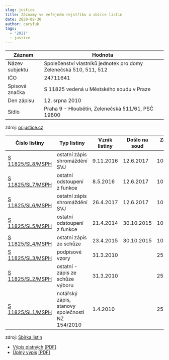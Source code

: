 ```yaml
---
slug: justice
title: Záznamy ve veřejném rejstříku a sbírce listin
date: 2020-08-30
author: caryfuk
tags:
  - "2021"
  - justice
---
```


|Záznam          |Hodnota                                                          |
|----------------|-----------------------------------------------------------------|
|Název subjektu  |Společenství vlastníků jednotek pro domy Zelenečská 510, 511, 512|
|IČO             |24711641                                                         |
|Spisová značka  |S 11825 vedená u Městského soudu v Praze                         |
|Den zápisu      |12. srpna 2010                                                   |
|Sídlo           |Praha 9 - Hloubětín, Zelenečská 511/61, PSČ 19800                |
zdroj: [or.justice.cz](https://or.justice.cz/ias/ui/rejstrik-$firma?ico=247+11+641&jenPlatne=PLATNE&polozek=50&typHledani=STARTS_WITH)

|Číslo listiny                                                                                                 |Typ listiny                                    |Vznik listiny|Došlo na soud|Založeno do SL|Stránek|
|--------------------------------------------------------------------------------------------------------------|-----------------------------------------------|-------------|-------------|--------------|-------|
|[S 11825/SL8/MSPH](https://or.justice.cz/ias/ui/vypis-sl-detail?dokument=49651627&subjektId=47379&spis=398191)|ostatní zápis shromáždění SVJ	                 |9.11.2016	   |12.6.2017    |10.8.2017     |1      |
|[S 11825/SL7/MSPH](https://or.justice.cz/ias/ui/vypis-sl-detail?dokument=49651619&subjektId=47379&spis=398191)|ostatní odstoupení z funkce	                   |8.5.2016     |12.6.2017    |10.8.2017     |1      |
|[S 11825/SL6/MSPH](https://or.justice.cz/ias/ui/vypis-sl-detail?dokument=49651603&subjektId=47379&spis=398191)|ostatní zápis shromáždění SVJ	                 |26.4.2017    |12.6.2017    |10.8.2017     |1      |
|[S 11825/SL5/MSPH](https://or.justice.cz/ias/ui/vypis-sl-detail?dokument=41547242&subjektId=47379&spis=398191)|ostatní odstoupení z funkce	                   |21.4.2014    |30.10.2015   |10.12.2015    |1      |
|[S 11825/SL4/MSPH](https://or.justice.cz/ias/ui/vypis-sl-detail?dokument=41547236&subjektId=47379&spis=398191)|ostatní zápis ze schůze	                       |23.4.2015    |30.10.2015   |10.12.2015    |1      |
|[S 11825/SL3/MSPH](https://or.justice.cz/ias/ui/vypis-sl-detail?dokument=13897034&subjektId=47379&spis=398191)|podpisové vzory                                |31.3.2010    |             |25.10.2010    |1      |
|[S 11825/SL2/MSPH](https://or.justice.cz/ias/ui/vypis-sl-detail?dokument=13897032&subjektId=47379&spis=398191)|ostatní - zápis ze schůze výboru               |31.3.2010    |             |25.10.2010    |1      |
|[S 11825/SL1/MSPH](https://or.justice.cz/ias/ui/vypis-sl-detail?dokument=13897029&subjektId=47379&spis=398191)|notářský zápis, stanovy společnosti NZ 154/2010|1.4.2010     |             |25.10.2010    |30     |
zdroj: [Sbírka listin](https://or.justice.cz/ias/ui/vypis-sl-firma?subjektId=47379)

- [Výpis platných](https://or.justice.cz/ias/ui/rejstrik-firma.vysledky?subjektId=47379&typ=PLATNY) [[PDF]](https://or.justice.cz/ias/ui/print-pdf?subjektId=47379&typVypisu=PLATNY&full=false)
- [Úplný výpis](https://or.justice.cz/ias/ui/rejstrik-firma.vysledky?subjektId=47379&typ=UPLNY) [[PDF]](https://or.justice.cz/ias/ui/print-pdf?subjektId=47379&typVypisu=UPLNY&full=false)